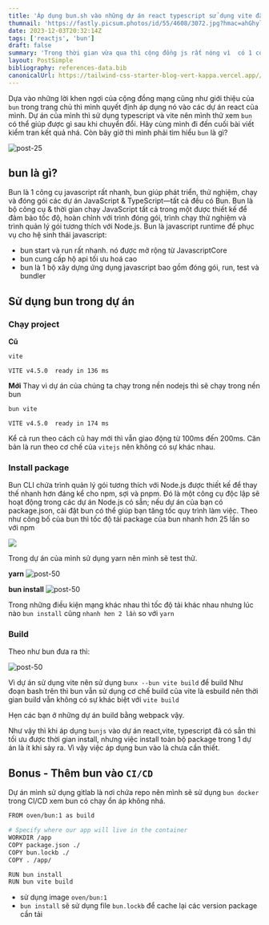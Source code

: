 ```yaml
---
title: 'Áp dụng bun.sh vào những dự án react typescript sử dụng vite đã có sẳn'
thumnail: 'https://fastly.picsum.photos/id/55/4608/3072.jpg?hmac=ahGhylwdN52ULB37deeMZX6T_G7NiERtoPhwydMvUKQ'
date: 2023-12-03T20:32:14Z
tags: ['reactjs', 'bun']
draft: false
summary: 'Trong thời gian vừa qua thì cộng đồng js rất nóng vì  có 1 công cụ hỗ trợ javascript chạy rất nhanh hỗ trợ run, test, bundle cho các dự án javasript và typescript với khẩu hiệu là all with Bun'
layout: PostSimple
bibliography: references-data.bib
canonicalUrl: https://tailwind-css-starter-blog-vert-kappa.vercel.app//blog/new-features-in-v1/
---
```


<TOCInline toc={props.toc} exclude="" toHeading={2} />

Dựa vào những lời khen ngợi của cộng đồng mạng cũng như giới thiệu của `bun` trong trang chủ thì mình quyết định áp dụng nó vào các dự án react của mình.
Dự án của mình thì sử dụng typescript và vite nên mình thử xem `bun` có thể giúp được gì sau khi chuyển đổi. Hãy cùng mình đi đến cuối bài viết kiểm tran kết quả nhá.
Còn bây giờ thì mình phải tìm hiểu `bun` là gì?

![post-25](https://hksbjaideaoctdqnkzug.supabase.co/storage/v1/object/public/post/bun)

## bun là gì?

Bun là 1 công cụ javascript rất nhanh, bun giúp phát triển, thử nghiệm, chạy và đóng gói các dự án JavaScript & TypeScript—tất cả đều có Bun. Bun là bộ công cụ & thời gian chạy JavaScript tất cả trong một được thiết kế để đảm bảo tốc độ, hoàn chỉnh với trình đóng gói, trình chạy thử nghiệm và trình quản lý gói tương thích với Node.js.
Bun là javascript runtime để phục vụ cho hệ sinh thái javascript:

- bun start và run rất nhanh. nó được mở rộng từ JavascriptCore
- bun cung cấp hộ api tối ưu hoá cao
- bun là 1 bộ xây dựng ứng dụng javascript bao gồm đóng gói, run, test và bundler

## Sử dụng bun trong dự án

### Chạy project

**Cũ**

```BASH
vite
```

`VITE v4.5.0  ready in 136 ms`

**Mới**
Thay vì dự án của chúng ta chạy trong nền nodejs thì sẽ chạy trong nền bun

```BASH
bun vite
```

`VITE v4.5.0  ready in 174 ms`

Kể cả run theo cách cũ hay mới thì vẫn giao động từ 100ms đến 200ms. Căn bản là run theo cơ chế của `vitejs` nên không có sự khác nhau.

### Install package

Bun CLI chứa trình quản lý gói tương thích với Node.js được thiết kế để thay thế nhanh hơn đáng kể cho npm, sợi và pnpm. Đó là một công cụ độc lập sẽ hoạt động trong các dự án Node.js có sẵn; nếu dự án của bạn có package.json, cài đặt bun có thể giúp bạn tăng tốc quy trình làm việc.
Theo như công bố của bun thì tốc độ tải package của bun nhanh hơn 25 lần so với npm

![](https://hksbjaideaoctdqnkzug.supabase.co/storage/v1/object/public/post/bun-install)

Trong dự án của mình sử dụng yarn nên mình sẽ test thử.

**yarn**
![post-50](https://hksbjaideaoctdqnkzug.supabase.co/storage/v1/object/public/post/yarn-install)

**bun install**
![post-50](https://hksbjaideaoctdqnkzug.supabase.co/storage/v1/object/public/post/bun-install-script)

Trong những điều kiện mạng khác nhau thì tốc độ tải khác nhau nhưng lúc nào `bun install` cũng `nhanh hơn 2 lần` so với `yarn`

### Build

Theo như bun đưa ra thì:

![post-50](https://hksbjaideaoctdqnkzug.supabase.co/storage/v1/object/public/post/bun-build-compare?t=2023-12-03T09%3A03%3A14.463Z)

Vì dự án sử dụng vite nên sử dụng `bunx --bun vite build` để build
Như đoạn bash trên thì bun vẫn sử dụng cơ chế build của vite là esbuild nên thời gian build vẫn không có sự khác biệt với `vite build`

Hẹn các bạn ở những dự án build bằng webpack vậy.

Như vậy thì khi áp dụng `bunjs` vào dự án react,vite, typescript đã có sẳn thì tối ưu được thời gian install, nhưng việc install toàn bộ package trong 1 dự án là ít khi sảy ra.
Vì vậy việc áp dụng bun vào là chưa cần thiết.

## Bonus - Thêm bun vào `CI/CD`

Dự án mình sử dụng gitlab là nơi chứa repo nên mình sẽ sử dụng `bun docker` trong CI/CD xem bun có chạy ổn áp không nhá.

```BASH
FROM oven/bun:1 as build

# Specify where our app will live in the container
WORKDIR /app
COPY package.json ./
COPY bun.lockb ./
COPY . /app/

RUN bun install
RUN bun vite build
```

- sử dụng image `oven/bun:1`
- `bun install` sẽ sử dụng file `bun.lockb` để cache lại các version package cần tải
